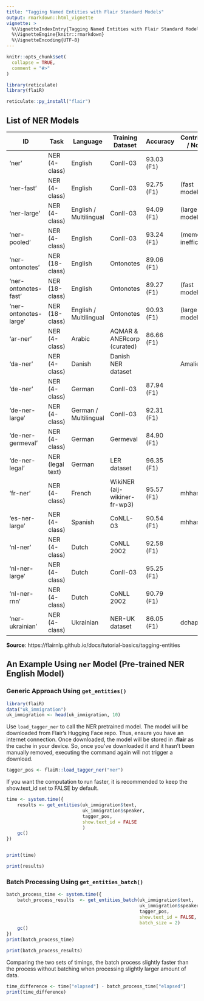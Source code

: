 ```yaml
---
title: "Tagging Named Entities with Flair Standard Models"
output: rmarkdown::html_vignette
vignette: >
  %\VignetteIndexEntry{Tagging Named Entities with Flair Standard Models}
  %\VignetteEngine{knitr::rmarkdown}
  %\VignetteEncoding{UTF-8}
---
```


```r
knitr::opts_chunk$set(
  collapse = TRUE,
  comment = "#>"
)
```

```r
library(reticulate)
library(flaiR)

reticulate::py_install("flair")
```

## List of NER Models

| ID                  | Task              | Language         | Training Dataset            | Accuracy     | Contributor / Notes    |
|---------------------|-------------------|------------------|-----------------------------|--------------|------------------------|
| 'ner'               | NER (4-class)     | English          | Conll-03                    | 93.03 (F1)   |                        |
| 'ner-fast'          | NER (4-class)     | English          | Conll-03                    | 92.75 (F1)   | (fast model)           |
| 'ner-large'         | NER (4-class)     | English / Multilingual | Conll-03               | 94.09 (F1)   | (large model)          |
| 'ner-pooled'        | NER (4-class)     | English          | Conll-03                    | 93.24 (F1)   | (memory inefficient)   |
| 'ner-ontonotes'     | NER (18-class)    | English          | Ontonotes                   | 89.06 (F1)   |                        |
| 'ner-ontonotes-fast'| NER (18-class)    | English          | Ontonotes                   | 89.27 (F1)   | (fast model)           |
| 'ner-ontonotes-large'| NER (18-class)   | English / Multilingual | Ontonotes               | 90.93 (F1)   | (large model)          |
| 'ar-ner'            | NER (4-class)     | Arabic           | AQMAR & ANERcorp (curated)  | 86.66 (F1)   |                        |
| 'da-ner'            | NER (4-class)     | Danish           | Danish NER dataset          |              | AmaliePauli            |
| 'de-ner'            | NER (4-class)     | German           | Conll-03                    | 87.94 (F1)   |                        |
| 'de-ner-large'      | NER (4-class)     | German / Multilingual | Conll-03                 | 92.31 (F1)   |                        |
| 'de-ner-germeval'   | NER (4-class)     | German           | Germeval                    | 84.90 (F1)   |                        |
| 'de-ner-legal'      | NER (legal text)  | German           | LER dataset                 | 96.35 (F1)   |                        |
| 'fr-ner'            | NER (4-class)     | French           | WikiNER (aij-wikiner-fr-wp3)| 95.57 (F1)   | mhham                  |
| 'es-ner-large'      | NER (4-class)     | Spanish          | CoNLL-03                    | 90.54 (F1)   | mhham                  |
| 'nl-ner'            | NER (4-class)     | Dutch            | CoNLL 2002                  | 92.58 (F1)   |                        |
| 'nl-ner-large'      | NER (4-class)     | Dutch            | Conll-03                    | 95.25 (F1)   |                        |
| 'nl-ner-rnn'        | NER (4-class)     | Dutch            | CoNLL 2002                  | 90.79 (F1)   |                        |
| 'ner-ukrainian'     | NER (4-class)     | Ukrainian        | NER-UK dataset              | 86.05 (F1)   | dchaplinsky             |


__Source__: https://flairnlp.github.io/docs/tutorial-basics/tagging-entities


## An Example Using `ner` Model (Pre-trained NER English Model)

### Generic Approach Using `get_entities()`

```r
library(flaiR)
data("uk_immigration")
uk_immigration <- head(uk_immigration, 10)
```

Use `load_tagger_ner` to call the NER pretrained model. The model will be downloaded from Flair's Hugging Face repo. Thus, ensure you have an internet connection. Once downloaded, the model will be stored in __.flair__ as the cache in your device. So, once you've downloaded it and it hasn't been manually removed, executing the command again will not trigger a download.

```r
tagger_pos <- flaiR::load_tagger_ner("ner")
```

If you want the computation to run faster, it is recommended to keep the show.text_id set to FALSE by default. 

```r
time <- system.time({
    results <- get_entities(uk_immigration$text,
                            uk_immigration$speaker, 
                            tagger_pos,
                            show.text_id = FALSE
                            )
    gc()
})


print(time)
```


```r
print(results)
```

### Batch Processing  Using `get_entities_batch()`

```r
batch_process_time <- system.time({
    batch_process_results  <- get_entities_batch(uk_immigration$text,
                                                 uk_immigration$speaker, 
                                                 tagger_pos, 
                                                 show.text_id = FALSE,
                                                 batch_size = 2)
    gc()
})
print(batch_process_time)


```

```r
print(batch_process_results)
```

Comparing the two sets of timings, the batch process slightly faster than the process without batching when processing slightly larger amount of data.
```r
time_difference <- time["elapsed"] - batch_process_time["elapsed"]
print(time_difference)
```

